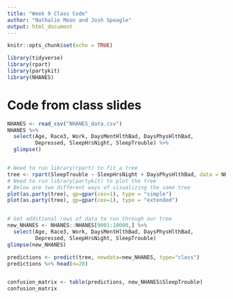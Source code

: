 ```yaml
---
title: "Week 9 Class Code"
author: "Nathalie Moon and Josh Speagle"
output: html_document
---
```


```r
knitr::opts_chunk$set(echo = TRUE)
```


```r
library(tidyverse)
library(rpart)
library(partykit)
library(NHANES)
```



# Code from class slides

```r
NHANES <- read_csv("NHANES_data.csv")
NHANES %>% 
  select(Age, Race3, Work, DaysMentHlthBad, DaysPhysHlthBad,
         Depressed, SleepHrsNight, SleepTrouble) %>%
  glimpse()


# Need to run library(rpart) to fit a tree
tree <- rpart(SleepTrouble ~ SleepHrsNight + DaysPhysHlthBad, data = NHANES)
# Need to run library(partykit) to plot the tree
# Below are two different ways of visualizing the same tree
plot(as.party(tree), gp=gpar(cex=1), type = "simple")
plot(as.party(tree), gp=gpar(cex=1), type = "extended")


# Get additional rows of data to run through our tree
new_NHANES <- NHANES::NHANES[9001:10000,] %>% 
  select(Age, Race3, Work, DaysMentHlthBad, DaysPhysHlthBad,
         Depressed, SleepHrsNight, SleepTrouble)
glimpse(new_NHANES)

predictions <- predict(tree, newdata=new_NHANES, type="class")
predictions %>% head(n=20)


confusion_matrix <- table(predictions, new_NHANES$SleepTrouble)
confusion_matrix

```

